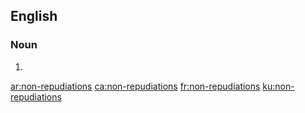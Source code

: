 ==English==

===Noun===
{{head|en|plural}}

# {{plural of|non-repudiation|lang=en}}

[[ar:non-repudiations]]
[[ca:non-repudiations]]
[[fr:non-repudiations]]
[[ku:non-repudiations]]